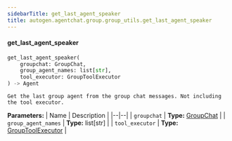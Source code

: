 ```yaml
---
sidebarTitle: get_last_agent_speaker
title: autogen.agentchat.group.group_utils.get_last_agent_speaker
---
```


<code class="doc-symbol doc-symbol-heading doc-symbol-function"></code>
#### get_last_agent_speaker

```python
get_last_agent_speaker(
    groupchat: GroupChat,
    group_agent_names: list[str],
    tool_executor: GroupToolExecutor
) -> Agent
```

    Get the last group agent from the group chat messages. Not including the tool executor.

<b>Parameters:</b>
| Name | Description |
|--|--|
| `groupchat` | **Type:** [GroupChat](/docs/api-reference/autogen/GroupChat) |
| `group_agent_names` | **Type:** list[str] |
| `tool_executor` | **Type:** [GroupToolExecutor](/docs/api-reference/autogen/agentchat/group/group_tool_executor/GroupToolExecutor) |

<br />